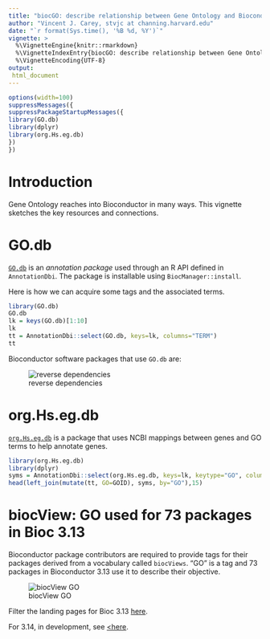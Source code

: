 ```yaml
---
title: "biocGO: describe relationship between Gene Ontology and Bioconductor"
author: "Vincent J. Carey, stvjc at channing.harvard.edu"
date: "`r format(Sys.time(), '%B %d, %Y')`"
vignette: >
  %\VignetteEngine{knitr::rmarkdown}
  %\VignetteIndexEntry{biocGO: describe relationship between Gene Ontology and Bioconductor}
  %\VignetteEncoding{UTF-8}
output:
 html_document
---
```


```r
options(width=100)
suppressMessages({
suppressPackageStartupMessages({
library(GO.db)
library(dplyr)
library(org.Hs.eg.db)
})
})
```

# Introduction

Gene Ontology reaches into Bioconductor in many ways.  This
vignette sketches the key resources and connections.

# GO.db

[`GO.db`](https://bioconductor.org/packages/GO.db/) is an *annotation package* used through an
R API defined in `AnnotationDbi`.  The package is installable using `BiocManager::install`.


Here is how we can acquire some tags and the associated terms.

```r
library(GO.db)
GO.db
lk = keys(GO.db)[1:10]
lk
tt = AnnotationDbi::select(GO.db, keys=lk, columns="TERM")
tt
```

Bioconductor software packages that use `GO.db` are:

![reverse dependencies](bioc_GO.png)

# org.Hs.eg.db

[`org.Hs.eg.db`](https://bioconductor.org/packages/GO.db/) is a package that
uses NCBI mappings between genes and GO terms to help annotate genes.

```r
library(org.Hs.eg.db)
library(dplyr)
syms = AnnotationDbi::select(org.Hs.eg.db, keys=lk, keytype="GO", columns="SYMBOL")
head(left_join(mutate(tt, GO=GOID), syms, by="GO"),15)
```

# biocView: GO used for 73 packages in Bioc 3.13

Bioconductor package contributors are required to provide tags for
their packages derived from a vocabulary called `biocViews`.  "GO" is
a tag and 73 packages in Bioconductor 3.13 use it to describe their objective.

![biocView GO](GOview.png)

Filter the landing pages for Bioc 3.13 <a href="https://bioconductor.org/packages/3.13/BiocViews.html#___GO" target="_blank">here</a>.

For 3.14, in development, see <a href="https://bioconductor.org/packages/3.14/BiocViews.html#___GO" target="_blank"><here</a>.



